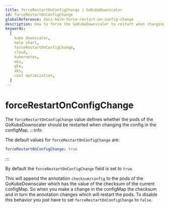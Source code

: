 ```yaml
---
title: forceRestartOnConfigChange | GoKubeDownscaler
id: forceRestartOnConfigChange
globalReference: docs-helm-force-restart-on-config-change
description: How to force the GoKubeDownscaler to restart when changing the config in the configMap
keywords:
  [
    kube downscaler,
    helm chart,
    forceRestartOnConfigChange,
    cloud,
    kubernetes,
    eks,
    gke,
    aks,
    cost optimization,
  ]
---
```


# forceRestartOnConfigChange

The `forceRestartOnConfigChange` value defines whether the pods of the GoKubeDownscaler should be restarted when changing the config in the configMap.
:::info

The default values for `forceRestartOnConfigChange` are:

```yaml
forceRestartOnConfigChange: true
```

:::

By default the `forceRestartOnConfigChange` field is set to `true`.

This will append the annotation `checksum/config` to the pods of the GoKubeDownscaler which has the value of the checksum of the current configMap.
So when you make a change in the configMap the checksum and in turn the annotation changes which will restart the pods.
To disable this behavior you just have to set `forceRestartOnConfigChange` to `false`.
